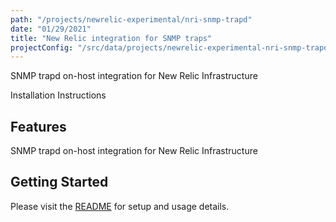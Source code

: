 ```yaml
---
path: "/projects/newrelic-experimental/nri-snmp-trapd"
date: "01/29/2021"
title: "New Relic integration for SNMP traps"
projectConfig: "/src/data/projects/newrelic-experimental-nri-snmp-trapd.json"
---
```


<!-- Imports must occur at the top of the file -->

SNMP trapd on-host integration for New Relic Infrastructure

<Link to="https://github.com/newrelic-experimental/nri-snmp-trapd">Installation Instructions</Link>

## Features

SNMP trapd on-host integration for New Relic Infrastructure

## Getting Started

Please visit the [README](https://github.com/newrelic-experimental/nri-snmp-trapd#readme) for setup and usage details.
